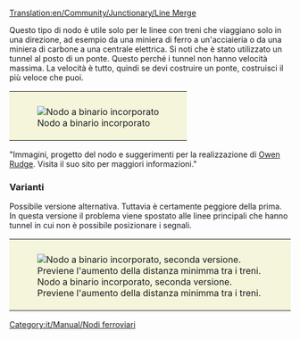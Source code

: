 [[Translation:en/Community/Junctionary/Line Merge]]
{{it/Community/Nodo/Nodi ferroviari}}

Questo tipo di nodo è utile solo per le linee con treni che viaggiano solo in una direzione, ad esempio da una miniera di ferro a un'acciaieria o da una miniera di carbone a una centrale elettrica. Si noti che è stato utilizzato un tunnel al posto di un ponte. Questo perché i tunnel non hanno velocità massima. La velocità è tutto, quindi se devi costruire un ponte, costruisci il più veloce che puoi.

{{it/Community/Nodo/Requisiti nodo|Economico|1|1|0|1|1|1|1|1|0|2|0||In caso di guasto incide su una sola linea.|
'''Pro'''
* Può gestire due treni alla volta. (Spesso senza un grosso impatto sulla scorrevolezza della linea principale, se ben realizzato).
* Nessun incrocio con la linea principale, Sostituito da un tunnel che ne permette l'attraversamento senza interferire.
'''Contro'''
* La distanza minima tra i treni aumenta non potendo piazzare segnali nei tunnel. Risolvibile usando la seconda variante del nodo).
* I Treni devono girare a sinistra per andare a destra. Questo può portare i treni a perdersi. Risolvibile usando i [[it/Punti di passaggio|punti di passaggio]]. Questo non è più un problema con le recenti versioni di OpenTTD che utilizzano un pathfinder più avanzato. 
* I treni devono rallentare a causa di una curva stretta. Facilmente risolvibile aumentando la curva).
* I treni viaggiano in una sola direzione.
}}
{|style="border: 0px; margin: auto;"
|style="padding: 10px 10px 5px; 10px; background-color: #F5F5DC;"|[[File:en/Community/Junctionary/3way trackmerge.png|center|frame|Nodo a binario incorporato]]
|}

"Immagini, progetto del nodo e suggerimenti per la realizzazione di [http://www.owenrudge.net/TT/ Owen Rudge]. Visita il suo sito per maggiori informazioni."

===Varianti===
Possibile versione alternativa. Tuttavia è certamente peggiore della prima. In questa versione il problema viene spostato alle linee principali che hanno tunnel in cui non è possibile posizionare i segnali.
{|style="border: 0px; margin: auto;"
|style="padding: 10px 10px 5px; 10px; background-color: #F5F5DC;"|[[File:en/Community/Junctionary/3way trackmerge2.png|center|frame|Nodo a binario incorporato, seconda versione. Previene l'aumento della distanza minimma tra i treni.]]
|}
[[Category:it/Manual/Nodi ferroviari]]